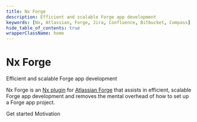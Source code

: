 ```yaml
---
title: Nx Forge
description: Efficient and scalable Forge app development
keywords: [Nx, Atlassian, Forge, Jira, Confluence, Bitbucket, Compass]
hide_table_of_contents: true
wrapperClassName: home
---
```



# Nx Forge

<p class="leading">Efficient and scalable Forge app development</p>

Nx Forge is an [Nx plugin](https://nx.dev) for [Atlassian Forge](https://developer.atlassian.com/platform/nx-forge/) that assists in efficient, scalable Forge app development and removes the mental overhead of how to set up a Forge app project.


<Link className="button button--primary button--lg" to={"docs/getting-started"}>Get started</Link>
<Link className="button button--outline button--primary button--lg" to={"docs/concepts/motivation"}>Motivation</Link>
